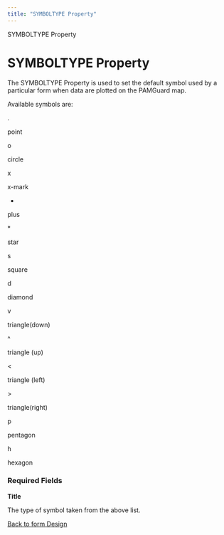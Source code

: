 ```yaml
---
title: "SYMBOLTYPE Property"
---
```

 SYMBOLTYPE Property  

SYMBOLTYPE Property
===================

The SYMBOLTYPE Property is used to set the default symbol used by a particular form when data are plotted on the PAMGuard map.

Available symbols are:

.

point

o

circle

x

x-mark

+

plus

\*

star

s

square

d

diamond

v

triangle(down)

^

triangle (up)

<

triangle (left)

\>

triangle(right)

p

pentagon

h

hexagon

### Required Fields

**Title**

The type of symbol taken from the above list.

  
  

[Back to form Design](./designingForms.html)